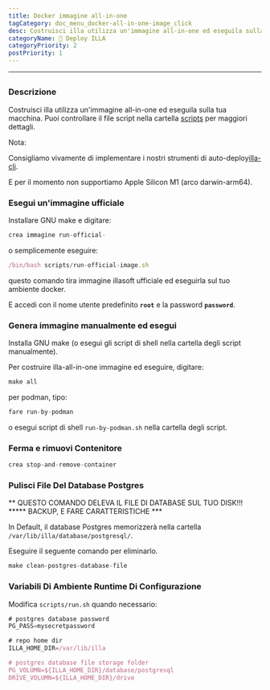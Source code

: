 ```yaml
---
title: Docker immagine all-in-one
tagCategory: doc_menu_docker-all-in-one-image_click
desc: Costruisci illa utilizza un'immagine all-in-one ed eseguila sulla tua macchina.
categoryName: 👷 Deploy ILLA
categoryPriority: 2
postPriority: 1
---
```


* * *

## <Heading hidden>Docker all -in-one Image</Heading>

### Descrizione

Costruisci illa utilizza un'immagine all-in-one ed eseguila sulla tua macchina. Puoi controllare il file script nella cartella [scripts](https://github.com/illacloud/deploy-illa-manually/blob/main/docker/scripts) per maggiori dettagli.

Nota:

Consigliamo vivamente di implementare i nostri strumenti di auto-deploy[illa-cli](https://github.com/illacloud/illa).

E per il momento non supportiamo Apple Silicon M1 (arco darwin-arm64).

### Esegui un'immagine ufficiale

Installare GNU make e digitare:

```jsx
crea immagine run-official-
```

o semplicemente eseguire:

```jsx
/bin/bash scripts/run-official-image.sh
```

questo comando tira immagine illasoft ufficiale ed eseguirla sul tuo ambiente docker.

E accedi con il nome utente predefinito **`root`** e la password **`password`**.

### Genera immagine manualmente ed esegui

Installa GNU make (o esegui gli script di shell nella cartella degli script manualmente).

Per costruire illa-all-in-one immagine ed eseguire, digitare:

```jsx
make all
```

per podman, tipo:

```jsx
fare run-by-podman
```

o esegui script di shell `run-by-podman.sh` nella cartella degli script.

### Ferma e rimuovi Contenitore

```jsx
crea stop-and-remove-container
```

### Pulisci File Del Database Postgres

** QUESTO COMANDO DELEVA IL FILE DI DATABASE SUL TUO DISK!!! \*\*\*** BACKUP, E FARE CARATTERISTICHE \*\*\*

In Default, il database Postgres memorizzerà nella cartella `/var/lib/illa/database/postgresql/`.

Eseguire il seguente comando per eliminarlo.

```jsx
make clean-postgres-database-file
```

### Variabili Di Ambiente Runtime Di Configurazione

Modifica `scripts/run.sh` quando necessario:

```jsx
# postgres database password
PG_PASS=mysecretpassword

# repo home dir
ILLA_HOME_DIR=/var/lib/illa

# postgres database file storage folder
PG_VOLUMN=${ILLA_HOME_DIR}/database/postgresql
DRIVE_VOLUMN=${ILLA_HOME_DIR}/drive
```

